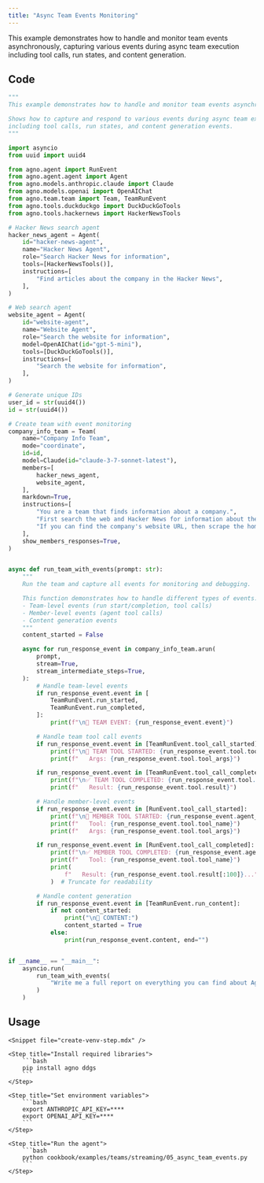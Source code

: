 ```yaml
---
title: "Async Team Events Monitoring"
---
```


This example demonstrates how to handle and monitor team events asynchronously, capturing various events during async team execution including tool calls, run states, and content generation.

## Code

```python cookbook/examples/teams/streaming/05_async_team_events.py
"""
This example demonstrates how to handle and monitor team events asynchronously.

Shows how to capture and respond to various events during async team execution,
including tool calls, run states, and content generation events.
"""

import asyncio
from uuid import uuid4

from agno.agent import RunEvent
from agno.agent.agent import Agent
from agno.models.anthropic.claude import Claude
from agno.models.openai import OpenAIChat
from agno.team.team import Team, TeamRunEvent
from agno.tools.duckduckgo import DuckDuckGoTools
from agno.tools.hackernews import HackerNewsTools

# Hacker News search agent
hacker_news_agent = Agent(
    id="hacker-news-agent",
    name="Hacker News Agent",
    role="Search Hacker News for information",
    tools=[HackerNewsTools()],
    instructions=[
        "Find articles about the company in the Hacker News",
    ],
)

# Web search agent
website_agent = Agent(
    id="website-agent",
    name="Website Agent",
    role="Search the website for information",
    model=OpenAIChat(id="gpt-5-mini"),
    tools=[DuckDuckGoTools()],
    instructions=[
        "Search the website for information",
    ],
)

# Generate unique IDs
user_id = str(uuid4())
id = str(uuid4())

# Create team with event monitoring
company_info_team = Team(
    name="Company Info Team",
    mode="coordinate",
    id=id,
    model=Claude(id="claude-3-7-sonnet-latest"),
    members=[
        hacker_news_agent,
        website_agent,
    ],
    markdown=True,
    instructions=[
        "You are a team that finds information about a company.",
        "First search the web and Hacker News for information about the company.",
        "If you can find the company's website URL, then scrape the homepage and the about page.",
    ],
    show_members_responses=True,
)


async def run_team_with_events(prompt: str):
    """
    Run the team and capture all events for monitoring and debugging.

    This function demonstrates how to handle different types of events:
    - Team-level events (run start/completion, tool calls)
    - Member-level events (agent tool calls)
    - Content generation events
    """
    content_started = False

    async for run_response_event in company_info_team.arun(
        prompt,
        stream=True,
        stream_intermediate_steps=True,
    ):
        # Handle team-level events
        if run_response_event.event in [
            TeamRunEvent.run_started,
            TeamRunEvent.run_completed,
        ]:
            print(f"\n🎯 TEAM EVENT: {run_response_event.event}")

        # Handle team tool call events
        if run_response_event.event in [TeamRunEvent.tool_call_started]:
            print(f"\n🔧 TEAM TOOL STARTED: {run_response_event.tool.tool_name}")
            print(f"   Args: {run_response_event.tool.tool_args}")

        if run_response_event.event in [TeamRunEvent.tool_call_completed]:
            print(f"\n✅ TEAM TOOL COMPLETED: {run_response_event.tool.tool_name}")
            print(f"   Result: {run_response_event.tool.result}")

        # Handle member-level events
        if run_response_event.event in [RunEvent.tool_call_started]:
            print(f"\n🤖 MEMBER TOOL STARTED: {run_response_event.agent_id}")
            print(f"   Tool: {run_response_event.tool.tool_name}")
            print(f"   Args: {run_response_event.tool.tool_args}")

        if run_response_event.event in [RunEvent.tool_call_completed]:
            print(f"\n✅ MEMBER TOOL COMPLETED: {run_response_event.agent_id}")
            print(f"   Tool: {run_response_event.tool.tool_name}")
            print(
                f"   Result: {run_response_event.tool.result[:100]}..."
            )  # Truncate for readability

        # Handle content generation
        if run_response_event.event in [TeamRunEvent.run_content]:
            if not content_started:
                print("\n📝 CONTENT:")
                content_started = True
            else:
                print(run_response_event.content, end="")


if __name__ == "__main__":
    asyncio.run(
        run_team_with_events(
            "Write me a full report on everything you can find about Agno, the company building AI agent infrastructure.",
        )
    )
```

## Usage

<Steps>

    <Snippet file="create-venv-step.mdx" />

    <Step title="Install required libraries">
        ```bash
        pip install agno ddgs
        ```
    </Step>

    <Step title="Set environment variables">
        ```bash
        export ANTHROPIC_API_KEY=****
        export OPENAI_API_KEY=****
        ```
    </Step>

    <Step title="Run the agent">
        ```bash
        python cookbook/examples/teams/streaming/05_async_team_events.py
        ```
    </Step>

</Steps>